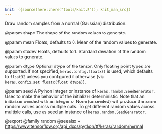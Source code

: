 ```yaml
---
knit: ({source(here::here("tools/knit.R")); knit_man_src})
---
```

Draw random samples from a normal (Gaussian) distribution.

@param shape
The shape of the random values to generate.

@param mean
Floats, defaults to 0. Mean of the random values to generate.

@param stddev
Floats, defaults to 1. Standard deviation of the random values
to generate.

@param dtype
Optional dtype of the tensor. Only floating point types are
supported. If not specified, `keras.config.floatx()` is used,
which defaults to `float32` unless you configured it otherwise (via
`keras.config.set_floatx(float_dtype)`).

@param seed
A Python integer or instance of
`keras.random.SeedGenerator`.
Used to make the behavior of the initializer
deterministic. Note that an initializer seeded with an integer
or None (unseeded) will produce the same random values
across multiple calls. To get different random values
across multiple calls, use as seed an instance
of `keras.random.SeedGenerator`.

@export
@family random
@seealso
+ <https://www.tensorflow.org/api_docs/python/tf/keras/random/normal>
